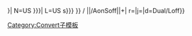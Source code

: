 {{convert/{{{2|to}}}/AoffSoff|{{{1}}}|{{{3}}}|
n=US {{{n}}}|
l=US {{{l|{{{n}}}s}}}|
N=US {{{N|{{{n}}}}}}|
L=US {{{l|{{{n}}}s}}}<!--
--endconvert/{2}/AoffSoff-->}} / <!--
-->{{convert/{{#ifeq:{{{4}}}|def|{{{o|}}}|{{{4}}}}}<!--endifeq--
-->|{{{1}}}|{{{2}}}/AonSoff|{{{3}}}|{{{s}}}+{{{b}}}|<!--
-->r={{{r}}}|j={{{j}}}|d=Dual/Loff}}<noinclude>
[[Category:Convert子模板]]
</noinclude>